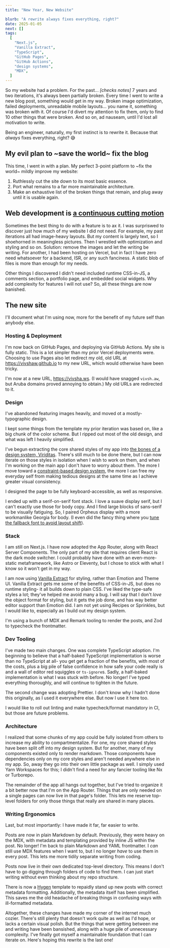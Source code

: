 ```yaml
---
title: "New Year, New Website"

blurb: "A rewrite always fixes everything, right?"
date: 2025-01-05
next: []
tags:
  [
    "Next.js",
    "Vanilla Extract",
    "TypeScript",
    "GitHub Pages",
    "GitHub Actions",
    "design systems",
    "MDX",
  ]
---
```


So my website had a problem. For the past... _[checks notes]_ 7 years and two iterations, it's always been partially broken. Every time I went to write a new blog post, something would get in my way. Broken image optimization, failed deployments, unreadable mobile layouts... you name it, something was broken with it. Of course I'd divert my attention to fix them, only to find 10 other things that were broken. And so on, ad nauseam, until I'd lost all motivation to write.

Being an engineer, naturally, my first instinct is to rewrite it. Because that _always_ fixes everything, right? 😅

## My evil plan to ~save the world~ fix the blog

This time, I went in with a plan. My perfect 3-point platform to ~fix the world~ mildly improve my website:

1. Ruthlessly cut the site down to its most basic essence.
2. Port what remains to a far more maintainable architecture.
3. Make an exhaustive list of the broken things that remain, and plug away until it is usable again.

## Web development is [a continuous cutting motion](https://killsixbilliondemons.com/comic/wielder-of-names-6-111/)

Sometimes the best thing to do with a feature is to ax it. I was surpriswed to discover just how much of my website I did not need. For example, my past iterations all had image-heavy layouts. But my content is largely text, so I shoehorned in meaningless pictures. Then I wrestled with optimization and styling and so on. Solution: remove the images and let the writing be writing. For another, I had been hosting on Vercel, but in fact I have zero need whatsoever for a backend, ISR, or any such fanciness. A static blob of files is more than enough for my needs.

Other things I discovered I didn't need included runtime CSS-in-JS, a comments section, a portfolio page, and embedded social widgets. Why add complexity for features I will not use? So, all these things are now banished.

## The new site

I'll document what I'm using now, more for the benefit of my future self than anybody else.

### Hosting & Deployment

I'm now back on GitHub Pages, and deploying via GitHub Actions. My site is fully static. This is a lot simpler than my prior Vercel deployments were. Choosing to use Pages also let redirect my old, old URL at https://vivshaw.github.io to my new URL, which would otherwise have been tricky.

I'm now at a new URL, https://vivsha.ws. (I would have snagged `vivsh.aw`, but Aruba domains proved annoying to obtain.) My old URLs are redirected to it.

### Design

I've abandoned featuring images heavily, and moved ot a mostly-typographic design.

I kept some things from the template my prior iteration was based on, like a big chunk of the color scheme. But I ripped out most of the old design, and what was left I heavily simplified.

I've begun extracting the core shared styles of my app into [the bones of a design system, Viriditas](https://github.com/vivshaw/vivshaw.github.io/tree/main/packages/viriditas). There's still much to be done there, but I can now iterate on those styles in isolation when I wish to work on them, and when I'm working on the main app I don't have to worry about them. The more I move toward a [constraint-based design system](https://normalflow.pub/posts/2022-08-12-an-introduction-to-constraint-based-design-systems), the more I can free my everyday self from making tedious designs at the same time as I achieve greater visual consistency.

I designed the page to be fully keyboard-accessible, as well as responsive.

I ended up with a serif-on-serif font stack. I love a suave display serif, but I can't exactly use those for body copy. And I find large blocks of sans-serif to be visually fatiguing. So, I paired Orpheus display with a more workmanlike Georgia for body. (I even did the fancy thing where you [tune the fallback font to avoid layout shift](https://rwt.io/typography-tips/part-4-fixing-fout-font-loading-fallback-tuning)).

### Stack

I am still on Next.js. I have now adopted the App Router, along with React Server Components. The only part of my site that requires client React is the dark mode switcher. I could probably have done with an even-more-static metaframework, like Astro or Eleventy, but I chose to stick with what I know so it won't get in my way.

I am now using [Vanilla Extract](https://vanilla-extract.style/) for styling, rather than Emotion and Theme UI. Vanilla Extract gets me some of the benefits of CSS-in-JS, but does no runtime styling- it all builds down to plain CSS. I've liked the type-safe styles a lot; they've helped me avoid many a bug. I will say that I don't _love_ the object format for styling, but it gets the job done, and has way better editor support than Emotion did. I am not yet using Recipes or Sprinkles, but I would like to, especially as I build out my design system.

I'm using a bunch of MDX and Remark tooling to render the posts, and Zod to typecheck the frontmatter.

### Dev Tooling

I've made two main changes. One was complete TypeScript adoption. I'm beginning to believe that a half-baked TypeScript implementation is worse than no TypeScript at all- you get get a fraction of the benefits, with most of the costs, plus a big pile of false confidence in how safe your code really is and a wall of editor red squiggles or `ts-ignore`s. Sadly, a half-baked implementation is what I was stuck with before. No longer! I've typed everything thoroughly, and will continue to tighten in the future.

The second change was adopting Prettier. I don't know why I hadn't done this originally, as I used it everywhere else. But now I use it here too.

I would like to roll out linting and make typecheck/format mandatory in CI, but those are future problems.

### Architecture

I realized that some chunks of my app could be fully isolated from others to increase my ability to compartmentalize. For one, my core shared styles have been split off into my design system. But for another, many of my components existed only to render markdown. Those components have dependencies only on my core styles and aren't needed anywhere else in my app. So, away they go into their own little package as well. I simply used Yarn Workspaces for this; I didn't find a need for any fancier tooling like Nx or Turborepo.

The remainder of the app all hangs out together, but I've tried to organize it a bit better now that I'm on the App Router. Things that are only needed on a single pages can now live in that page's folder. This lets me reserve top-level folders for only those things that really are shared in many places.

### Writing Ergonomics

Last, but most importantly: I have made it far, far easier to write.

Posts are now in plain Markdown by default. Previously, they were heavy on the MDX, with metadata and templating provided by inline JS within the post. No longer! I'm back to plain Markdown and YAML frontmatter. I _can_ still use MDX features when I want to, but I no longer _have_ to use them in every post. This lets me more tidily separate writing from coding.

Posts now live in their own dedicated top-level directory. This means I don't have to go digging through folders of code to find them. I can just start writing without even thinking about my repo structure.

There is now a [Hygen](https://www.hygen.io/) template to repaidly stand up new posts with correct metadata formatting. Additionally, the metadata itself has been simplified. This saves me the old headache of breaking things in confusing ways with ill-formatted metadata.

Altogether, these changes have made my corner of the internet much cozier. There's still plenty that doesn't work quite as well as I'd hope, or lacks a certain visual polish. But the things that were getting between me and writing have been bansished, along with a huge pile of unnecessary complexity. I've finally got myself a maintainable foundation that I can iterate on. Here's hoping this rewrite is the last one!
